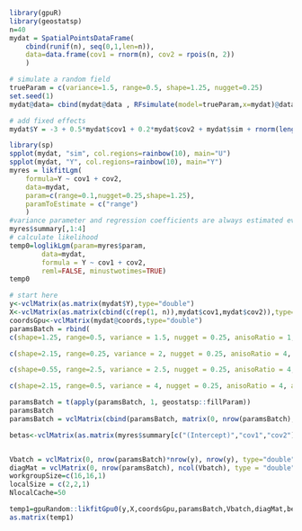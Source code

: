 <!--
%\VignetteEngine{knitr::knitr}
%\VignetteIndexEntry{loglikelihood_lgm}
-->


```r
library(gpuR)
library(geostatsp)
n=40
mydat = SpatialPointsDataFrame(
	cbind(runif(n), seq(0,1,len=n)), 
	data=data.frame(cov1 = rnorm(n), cov2 = rpois(n, 2))
	)

# simulate a random field
trueParam = c(variance=1.5, range=0.5, shape=1.25, nugget=0.25)
set.seed(1)
mydat@data= cbind(mydat@data , RFsimulate(model=trueParam,x=mydat)@data)

# add fixed effects
mydat$Y = -3 + 0.5*mydat$cov1 + 0.2*mydat$cov2 + mydat$sim + rnorm(length(mydat), 0, sd=sqrt(trueParam["nugget"]))

library(sp)
spplot(mydat, "sim", col.regions=rainbow(10), main="U")
spplot(mydat, "Y", col.regions=rainbow(10), main="Y")
myres = likfitLgm(
	formula=Y ~ cov1 + cov2, 
	data=mydat, 
	param=c(range=0.1,nugget=0.25,shape=1.25), 
	paramToEstimate = c("range")
	)
#variance parameter and regression coefficients are always estimated even if not listed.
myres$summary[,1:4]
# calculate likelihood
temp0=loglikLgm(param=myres$param, 
		data=mydat, 
		formula = Y ~ cov1 + cov2,
		reml=FALSE, minustwotimes=TRUE)
temp0

```


```r
# start here
y<-vclMatrix(as.matrix(mydat$Y),type="double")
X<-vclMatrix(as.matrix(cbind(c(rep(1, n)),mydat$cov1,mydat$cov2)),type="double")
coordsGpu<-vclMatrix(mydat@coords,type="double")
paramsBatch = rbind(
c(shape=1.25, range=0.5, variance = 1.5, nugget = 0.25, anisoRatio = 1, anisoAngleRadians = 0), 

c(shape=2.15, range=0.25, variance = 2, nugget = 0.25, anisoRatio = 4, anisoAngleRadians = pi/7),

c(shape=0.55, range=2.5, variance = 2.5, nugget = 0.25, anisoRatio = 4,  anisoAngleRadians = pi/7),

c(shape=2.15, range=0.5, variance = 4, nugget = 0.25, anisoRatio = 4, anisoAngleRadians = -pi/7))

paramsBatch = t(apply(paramsBatch, 1, geostatsp::fillParam))
paramsBatch
paramsBatch = vclMatrix(cbind(paramsBatch, matrix(0, nrow(paramsBatch), 22-ncol(paramsBatch))),type="double")

betas<-vclMatrix(as.matrix(myres$summary[c("(Intercept)","cov1","cov2"),1]),type="double")


Vbatch = vclMatrix(0, nrow(paramsBatch)*nrow(y), nrow(y), type="double")
diagMat = vclMatrix(0, nrow(paramsBatch), ncol(Vbatch), type = "double")
workgroupSize=c(16,16,1)
localSize = c(2,2,1)
NlocalCache=50

temp1=gpuRandom::likfitGpu0(y,X,coordsGpu,paramsBatch,Vbatch,diagMat,betas,50,c(16,16,1),c(2,2,1))
as.matrix(temp1)


```

